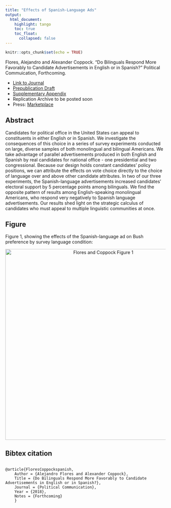 ```yaml
---
title: "Effects of Spanish-Language Ads"
output: 
  html_document:
    highlight: tango
    toc: true
    toc_float:
      collapsed: false
---
```


```r
knitr::opts_chunk$set(echo = TRUE)
```

Flores, Alejandro and Alexander Coppock. “Do Bilinguals Respond More Favorably to Candidate Advertisements in English or in Spanish?” Political Commuication, Forthcoming.

- [Link to Journal](http://www.tandfonline.com/doi/full/10.1080/10584609.2018.1426663)
- [Prepublication Draft](papers/FC_spanish_preprint.pdf)
- [Supplementary Appendix](papers/FC_spanish_appendix.pdf)
- Replication Archive to be posted soon
- Press: [Marketplace](https://www.marketplace.org/2018/10/31/world/political-ads-en-espanol-more-simple-translations)

## Abstract

Candidates for political office in the United States can appeal to constituents in either English or in Spanish. We investigate the consequences of this choice in a series of survey experiments conducted on large, diverse samples of both monolingual and bilingual Americans. We take advantage of parallel advertisements produced in both English and Spanish by real candidates for national office - one presidential and two congressional. Because our design holds constant candidates' policy positions, we can attribute the effects on vote choice directly to the choice of language over and above other candidate attributes. In two of our three experiments, the Spanish-language advertisements increased candidates' electoral support by 5 percentage points among bilinguals. We find the opposite pattern of results among English-speaking monolingual Americans, who respond very negatively to Spanish language advertisements. Our results shed light on the strategic calculus of candidates who must appeal to multiple linguistic communities at once.

## Figure

Figure 1, showing the effects of the Spanish-language ad on Bush preference by survey language condition:

<center><img src="Images/FC_spanish_fig.png" alt="Flores and Coppock Figure 1" width="600"></center>

## Bibtex citation

```

@article{FloresCoppockspanish,
	Author = {Alejandro Flores and Alexander Coppock},
	Title = {Do Bilinguals Respond More Favorably to Candidate Advertisements in English or in Spanish?},
	Journal = {Political Communication},
	Year = {2018},
	Notes = {Forthcoming}
	}

```
